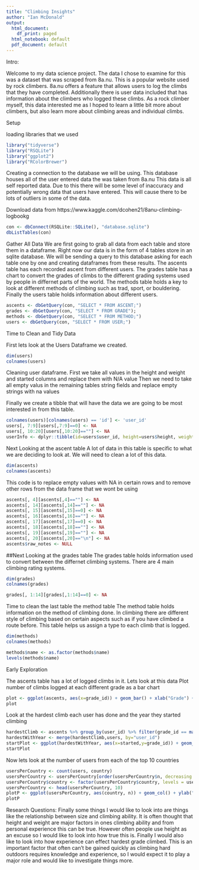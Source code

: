 ```yaml
---
title: "Climbing Insights"
author: "Ian McDonald"
output:
  html_document:
    df_print: paged
  html_notebook: default
  pdf_document: default
---
```

Intro:

Welcome to my data science project. The data I chose to examine for this was a dataset that was scraped from 8a.nu. This is a popular website used by rock climbers. 8a.nu offers a feature that allows users to log the climbs that they have completed. Additionally there is user data included that has information about the climbers who logged these climbs. As a rock climber myself, this data interested me as I hoped to learn a little bit more about climbers, but also learn more about climbing areas and individual climbs.

Setup

loading libraries that we used
```r
library("tidyverse")
library("RSQLite")
library("ggplot2")
library("RColorBrewer")
```

Creating a connection to the database we will be using. This database houses all of the user entered data the was taken from 8a.nu This data is all self reported data. Due to this there will be some level of inaccuracy and potentially wrong data that users have entered. This will cause there to be lots of outliers in some of the data.

Download data from https://www.kaggle.com/dcohen21/8anu-climbing-logbookg
```r
con <- dbConnect(RSQLite::SQLite(), "database.sqlite")
dbListTables(con)
```

Gather All Data
We are first going to grab all data from each table and store them in a dataframe.
Right now our data is in the form of 4 tables store in an sqlite database. We will be sending a query to this database asking for each table one by one and creating dataframes from these results.
The ascents table has each recorded ascent from different users.
The grades table has a chart to convert the grades of climbs to the different grading systems used by people in differnet parts of the world.
The methods table holds a key to look at different methods of climbing such as trad, sport, or bouldering.
Finally the users table holds information about different users.
```r

ascents <- dbGetQuery(con, "SELECT * FROM ASCENT;")
grades <- dbGetQuery(con, "SELECT * FROM GRADE");
methods <- dbGetQuery(con, "SELECT * FROM METHOD;")
users <- dbGetQuery(con, "SELECT * FROM USER;")

```

Time to Clean and Tidy Data

First lets look at the Users Dataframe we created.
```r
dim(users)
colnames(users)
```
Cleaning user dataframe.
First we take all values in the height and weight and started columns and replace them with N/A value
Then we need to take all empty valus in the remaining tables string fields and replace empty strings with na values

Finally we create a tibble that will have the data we are going to be most interested in from this table.
```r
colnames(users)[colnames(users) == 'id'] <- 'user_id'
users[, 7:9][users[,7:9]==0] <- NA
users[, 10:20][users[,10:20]==""] <- NA
userInfo <- dplyr::tibble(id=users$user_id, height=users$height, weight=users$weight, city=users$city, country=users$country, year_started=users$started, occupation=users$occupation, birthday=users$birth)
```

Next Looking at the ascent table
A lot of data in this table is specific to what we are deciding to look at. We will need to clean a lot of this data.
```r
dim(ascents)
colnames(ascents)
```

This code is to replace empty values with NA in certain rows and to remove other rows from the data frame that we wont be using
```r
ascents[, 4][ascents[,4]==""] <- NA
ascents[, 14][ascents[,14]==""] <- NA
ascents[, 15][ascents[,15]==0] <- NA
ascents[, 16][ascents[,16]==""] <- NA
ascents[, 17][ascents[,17]==0] <- NA
ascents[, 18][ascents[,18]==""] <- NA
ascents[, 19][ascents[,19]==""] <- NA
ascents[, 20][ascents[,20]=="\n"] <- NA
ascents$raw_notes <- NULL
```

##Next Looking at the grades table
The grades table holds information used to convert between the differnet climbing systems. There are 4 main climbing rating systems.
```r
dim(grades)
colnames(grades)
```

```r
grades[, 1:14][grades[,1:14]==0] <- NA
```

Time to clean the last table the method table
The method table holds information on the method of climbing done.
In climbing there are different style of climbing based on certain aspects such as if you have climbed a route before. This table helps us assign a type to each climb that is logged.
```r
dim(methods)
colnames(methods)
```

```r
methods$name <- as.factor(methods$name)
levels(methods$name)
```

Early Exploration

The ascents table has a lot of logged climbs in it. Lets look at this data
Plot number of climbs logged at each different grade as a bar chart
```r
plot <- ggplot(ascents, aes(x=grade_id)) + geom_bar() + xlab("Grade") + ylab("Number of Logged Climbs")
plot
```

Look at the hardest climb each user has done and the year they started climbing
```r
hardestClimb <- ascents %>% group_by(user_id) %>% filter(grade_id == max(grade_id))
hardestWithYear <- merge(hardestClimb,users, by="user_id")
startPlot <- ggplot(hardestWithYear, aes(x=started,y=grade_id)) + geom_point() +  xlim(1950, 2019) + xlab("Year Started Climbing") + ylab("Highest Grade Climbed")
startPlot
```

Now lets look at the number of users from each of the top 10 countries
```r
usersPerCountry <- count(users, country)
usersPerCountry <- usersPerCountry[order(usersPerCountry$n, decreasing = TRUE),]
usersPerCountry$country <- factor(usersPerCountry$country, levels = usersPerCountry$country)
usersPerCountry <- head(usersPerCountry, 10)
plotP <- ggplot(usersPerCountry, aes(country, n)) + geom_col() + ylab("Number of Users") + xlab("Country")
plotP
```

Research Questions:
Finally some things I would like to look into are things like the relationship between size and climbing ability.
It is often thought that height and weight are major factors in ones climbing ability and from personal experience this can be true. However often people use height as an excuse so I would like to look into how true this is.
Finally I would also like to look into how experience can effect hardest grade climbed. This is an important factor that often can't be gained quickly as climbing hard outdoors requires knowledge and experience, so I would expect it to play a major role and would like to investigate things more. 